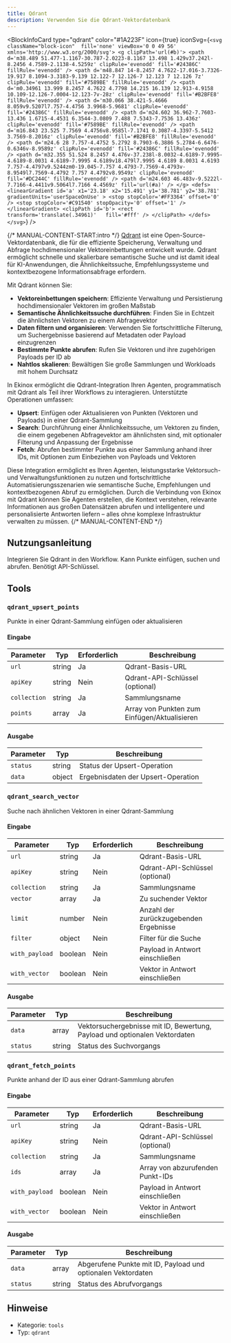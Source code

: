 ```yaml
---
title: Qdrant
description: Verwenden Sie die Qdrant-Vektordatenbank
---
```



<BlockInfoCard 
  type="qdrant"
  color="#1A223F"
  icon={true}
  iconSvg={`<svg className="block-icon"  fill='none' viewBox='0 0 49 56' xmlns='http://www.w3.org/2000/svg'>
      <g clipPath='url(#b)'>
        <path
          d='m38.489 51.477-1.1167-30.787-2.0223-8.1167 13.498 1.429v37.242l-8.2456 4.7589-2.1138-4.5259z'
          clipRule='evenodd'
          fill='#24386C'
          fillRule='evenodd'
        />
        <path
          d='m48.847 14-8.2457 4.7622-17.016-3.7326-19.917 8.1094-3.3183-9.139 12.122-7 12.126-7 12.123 7 12.126 7z'
          clipRule='evenodd'
          fill='#7589BE'
          fillRule='evenodd'
        />
        <path
          d='m0.34961 13.999 8.2457 4.7622 4.7798 14.215 16.139 12.913-4.9158 10.109-12.126-7.0004-12.123-7v-28z'
          clipRule='evenodd'
          fill='#B2BFE8'
          fillRule='evenodd'
        />
        <path
          d='m30.066 38.421-5.4666 8.059v9.5207l7.757-4.4756 3.9968-5.9681'
          clipRule='evenodd'
          fill='#24386C'
          fillRule='evenodd'
        />
        <path
          d='m24.602 36.962-7.7603-13.436 1.6715-4.4531 6.3544-3.0809 7.488 7.5343-7.7536 13.436z'
          clipRule='evenodd'
          fill='#7589BE'
          fillRule='evenodd'
        />
        <path
          d='m16.843 23.525 7.7569 4.4756v8.9585l-7.1741 0.3087-4.3397-5.5412 3.7569-8.2016z'
          clipRule='evenodd'
          fill='#B2BFE8'
          fillRule='evenodd'
        />
        <path
          d='m24.6 28 7.757-4.4752 5.2792 8.7903-6.3886 5.2784-6.6476-0.6346v-8.9589z'
          clipRule='evenodd'
          fill='#24386C'
          fillRule='evenodd'
        />
        <path
          d='m32.355 51.524 8.2457 4.476v-37.238l-8.0032-4.6189-7.9995-4.6189-8.0031 4.6189-7.9995 4.6189v18.479l7.9995 4.6189 8.0031 4.6193 7.757-4.4797v9.5244zm0-19.045-7.757 4.4793-7.7569-4.4793v-8.9549l7.7569-4.4792 7.757 4.4792v8.9549z'
          clipRule='evenodd'
          fill='#DC244C'
          fillRule='evenodd'
        />
        <path d='m24.603 46.483v-9.5222l-7.7166-4.4411v9.5064l7.7166 4.4569z' fill='url(#a)' />
      </g>
      <defs>
        <linearGradient
          id='a'
          x1='23.18'
          x2='15.491'
          y1='38.781'
          y2='38.781'
          gradientUnits='userSpaceOnUse'
        >
          <stop stopColor='#FF3364' offset='0' />
          <stop stopColor='#C91540' stopOpacity='0' offset='1' />
        </linearGradient>
        <clipPath id='b'>
          <rect transform='translate(.34961)'   fill='#fff' />
        </clipPath>
      </defs>
    </svg>`}
/>

{/* MANUAL-CONTENT-START:intro */}
[Qdrant](https://qdrant.tech) ist eine Open-Source-Vektordatenbank, die für die effiziente Speicherung, Verwaltung und Abfrage hochdimensionaler Vektoreinbettungen entwickelt wurde. Qdrant ermöglicht schnelle und skalierbare semantische Suche und ist damit ideal für KI-Anwendungen, die Ähnlichkeitssuche, Empfehlungssysteme und kontextbezogene Informationsabfrage erfordern.

Mit Qdrant können Sie:

- **Vektoreinbettungen speichern**: Effiziente Verwaltung und Persistierung hochdimensionaler Vektoren im großen Maßstab
- **Semantische Ähnlichkeitssuche durchführen**: Finden Sie in Echtzeit die ähnlichsten Vektoren zu einem Abfragevektor
- **Daten filtern und organisieren**: Verwenden Sie fortschrittliche Filterung, um Suchergebnisse basierend auf Metadaten oder Payload einzugrenzen
- **Bestimmte Punkte abrufen**: Rufen Sie Vektoren und ihre zugehörigen Payloads per ID ab
- **Nahtlos skalieren**: Bewältigen Sie große Sammlungen und Workloads mit hohem Durchsatz

In Ekinox ermöglicht die Qdrant-Integration Ihren Agenten, programmatisch mit Qdrant als Teil ihrer Workflows zu interagieren. Unterstützte Operationen umfassen:

- **Upsert**: Einfügen oder Aktualisieren von Punkten (Vektoren und Payloads) in einer Qdrant-Sammlung
- **Search**: Durchführung einer Ähnlichkeitssuche, um Vektoren zu finden, die einem gegebenen Abfragevektor am ähnlichsten sind, mit optionaler Filterung und Anpassung der Ergebnisse
- **Fetch**: Abrufen bestimmter Punkte aus einer Sammlung anhand ihrer IDs, mit Optionen zum Einbeziehen von Payloads und Vektoren

Diese Integration ermöglicht es Ihren Agenten, leistungsstarke Vektorsuch- und Verwaltungsfunktionen zu nutzen und fortschrittliche Automatisierungsszenarien wie semantische Suche, Empfehlungen und kontextbezogenen Abruf zu ermöglichen. Durch die Verbindung von Ekinox mit Qdrant können Sie Agenten erstellen, die Kontext verstehen, relevante Informationen aus großen Datensätzen abrufen und intelligentere und personalisierte Antworten liefern – alles ohne komplexe Infrastruktur verwalten zu müssen.
{/* MANUAL-CONTENT-END */}

## Nutzungsanleitung

Integrieren Sie Qdrant in den Workflow. Kann Punkte einfügen, suchen und abrufen. Benötigt API-Schlüssel.

## Tools

### `qdrant_upsert_points`

Punkte in einer Qdrant-Sammlung einfügen oder aktualisieren

#### Eingabe

| Parameter | Typ | Erforderlich | Beschreibung |
| --------- | ---- | -------- | ----------- |
| `url` | string | Ja | Qdrant-Basis-URL |
| `apiKey` | string | Nein | Qdrant-API-Schlüssel \(optional\) |
| `collection` | string | Ja | Sammlungsname |
| `points` | array | Ja | Array von Punkten zum Einfügen/Aktualisieren |

#### Ausgabe

| Parameter | Typ | Beschreibung |
| --------- | ---- | ----------- |
| `status` | string | Status der Upsert-Operation |
| `data` | object | Ergebnisdaten der Upsert-Operation |

### `qdrant_search_vector`

Suche nach ähnlichen Vektoren in einer Qdrant-Sammlung

#### Eingabe

| Parameter | Typ | Erforderlich | Beschreibung |
| --------- | ---- | -------- | ----------- |
| `url` | string | Ja | Qdrant-Basis-URL |
| `apiKey` | string | Nein | Qdrant-API-Schlüssel \(optional\) |
| `collection` | string | Ja | Sammlungsname |
| `vector` | array | Ja | Zu suchender Vektor |
| `limit` | number | Nein | Anzahl der zurückzugebenden Ergebnisse |
| `filter` | object | Nein | Filter für die Suche |
| `with_payload` | boolean | Nein | Payload in Antwort einschließen |
| `with_vector` | boolean | Nein | Vektor in Antwort einschließen |

#### Ausgabe

| Parameter | Typ | Beschreibung |
| --------- | ---- | ----------- |
| `data` | array | Vektorsuchergebnisse mit ID, Bewertung, Payload und optionalen Vektordaten |
| `status` | string | Status des Suchvorgangs |

### `qdrant_fetch_points`

Punkte anhand der ID aus einer Qdrant-Sammlung abrufen

#### Eingabe

| Parameter | Typ | Erforderlich | Beschreibung |
| --------- | ---- | -------- | ----------- |
| `url` | string | Ja | Qdrant-Basis-URL |
| `apiKey` | string | Nein | Qdrant-API-Schlüssel \(optional\) |
| `collection` | string | Ja | Sammlungsname |
| `ids` | array | Ja | Array von abzurufenden Punkt-IDs |
| `with_payload` | boolean | Nein | Payload in Antwort einschließen |
| `with_vector` | boolean | Nein | Vektor in Antwort einschließen |

#### Ausgabe

| Parameter | Typ | Beschreibung |
| --------- | ---- | ----------- |
| `data` | array | Abgerufene Punkte mit ID, Payload und optionalen Vektordaten |
| `status` | string | Status des Abrufvorgangs |

## Hinweise

- Kategorie: `tools`
- Typ: `qdrant`
